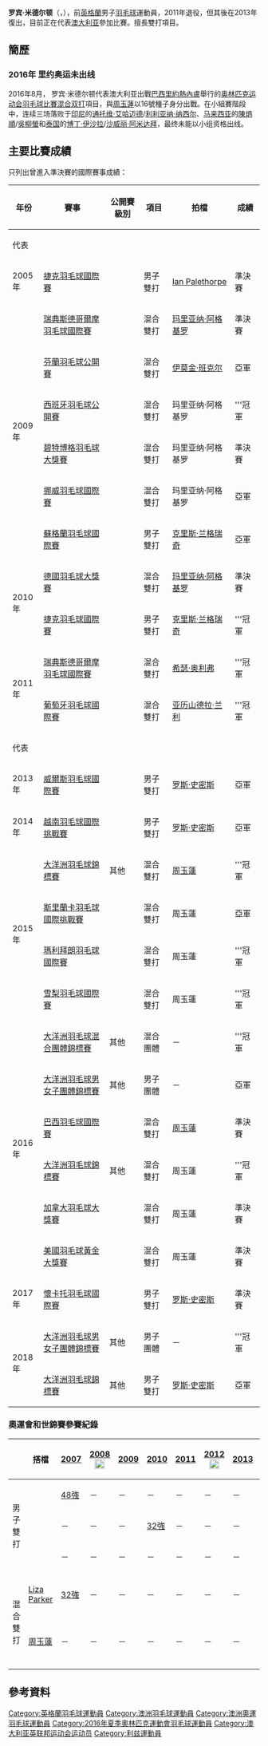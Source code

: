 {{noteTA|G1=Badminton
|1=zh-cn:利兹; zh-hk:列斯; zh-tw:里兹}}
{{Infobox 羽球選手
| playername              = 罗宾·米德尔顿<br/>{{lang|en|Robin Middleton}}
| image                   = 
| size                    = 
| caption                 = 
| birth_name              = 
| date_of_birth           = {{birth_date_and_age|1985|2|8}}
| place_of_birth          = {{UK}}[[利兹|利兹]]
| height                  = 
| weight                  = 
| event                   = 男子雙打、混合雙打
| country                 = {{ENG}}<br/>{{AUS}}
| years_active            = 
| handedness              = 
| coach                   = 
| highest_ranking         = 第19位（混雙-[[玛里亚纳·阿格基罗|阿格基罗]]）
| date_of_highest_ranking = 2010年4月10日 <ref name="ranking">{{en}}[http://bwfcontent.tournamentsoftware.com/ranking/player.aspx?id=9162&player=108385 BWF World Ranking - Ranking of Robin MIDDLETON (51623)]</ref>
| current_ranking         = 第322位（男雙-[[罗斯·史密斯|罗斯·史密斯]]）<br/>第539位（男雙-[[凯文·戴纳利-明特恩|戴纳利-明特恩]]）<br/>第86位（混雙-[[唐鹤恬|唐鹤恬]]）
| date_of_current_ranking = 2015年6月4日<ref>{{en}}[http://bwfcontent.tournamentsoftware.com/ranking/category.aspx?id=9162&category=474 BWF World Ranking - BWF世界排名榜 (6/4/2015) - Men's doubles] {{Wayback|url=http://bwfcontent.tournamentsoftware.com/ranking/category.aspx?id=9162&category=474 |date=20190713060354 }}</ref><ref>{{en}}[http://bwfcontent.tournamentsoftware.com/ranking/category.aspx?id=9162&category=476 BWF World Ranking - BWF世界排名榜 (6/4/2015) - Mixed doubles]</ref>
| played                  = 159勝–108負（男雙）<br/>103勝–57負（混雙）
| titles                  = 
| bwf_profile             = 73D60166-0321-46D4-BEB8-52CDE80C905C
| bwf_id                  = 51623
| updated                 = 2015年6月9日
}}
{{MedalTableTop|width=286px}}
{{MedalSport | 男子[[羽毛球|羽毛球]]}}
{{MedalCountry | {{ENG}}}}
{{MedalCountry | {{AUS}}}}
{{MedalCompetition|[[大洋洲羽毛球錦標賽|大洋洲羽毛球錦標賽]]}}
{{MedalGold  | [[2015年大洋洲羽毛球錦標賽|2015年 奧克蘭]] | 混合雙打 }}
{{MedalGold  | [[2016年大洋洲羽毛球錦標賽|2016年 大溪地]] | 混合雙打 }}
{{MedalSilver| [[2018年大洋洲羽毛球錦標賽|2018年 哈密爾頓]] | 男子雙打 }}
{{MedalCompetition|[[大洋洲羽毛球混合團體錦標賽|大洋洲羽毛球混合團體錦標賽]]}}
{{MedalGold  | [[2016年大洋洲羽毛球混合團體錦標賽|2016年 奧克蘭]] | 混合團體 }}
{{MedalCompetition|[[大洋洲羽毛球男女子團體錦標賽|大洋洲羽毛球男女子團體錦標賽]]}}
{{MedalSilver| [[2016年大洋洲羽毛球男女子團體錦標賽|2016年 奧克蘭]] | 男子團體 }}
{{MedalGold  | [[2018年大洋洲羽毛球男女子團體錦標賽|2018年 哈密爾頓]] | 男子團體 }}
{{MedalBottom}}
'''罗宾·米德尔顿'''（{{lang-en|'''Robin Middleton'''}}，{{bd|1985年|2月8日}}），前[[英格蘭|英格蘭]]男子[[羽毛球|羽毛球]]運動員，2011年退役，但其後在2013年復出，目前正在代表[[澳大利亚|澳大利亚]]參加比賽。擅長雙打項目。

==簡歷==
=== 2016年 里约奥运未出线===
2016年8月， 罗宾·米德尔顿代表澳大利亚出戰[[巴西|巴西]][[里約熱內盧|里約熱內盧]]舉行的[[2016年夏季奥林匹克运动会|奥林匹克运动会]][[2016年夏季奧林匹克運動會羽毛球比賽|羽毛球比賽]][[2016年夏季奧林匹克運動會羽毛球混合双打比賽|混合双打]]項目，與[[周玉蓮|周玉蓮]]以16號種子身分出戰。在小組賽階段中，连续三场落败于[[2016年夏季奧林匹克運動會印度尼西亚代表團|印尼]]的[[通托维·艾哈迈德|通托维·艾哈迈德]]/[[利利亚纳·纳西尔|利利亚纳·纳西尔]]、[[2016年夏季奧林匹克運動會马来西亚代表團|马来西亚]]的[[陳炳順|陳炳順]]/[[吳柳螢|吳柳螢]]和[[2016年夏季奧林匹克運動會泰国代表團|泰国]]的[[博丁·伊沙拉|博丁·伊沙拉]]/[[沙威丽·阿米达拜|沙威丽·阿米达拜]]，最终未能以小组资格出线。

==主要比賽成績==
只列出曾進入準決賽的國際賽事成績：
{| class=wikitable style="text-align:center; font-size:small;" 
!width="50"|年份
!width="190"|賽事
!width="80"|公開賽級別
!width="60"|項目
!width="130"|拍檔
!width="50"|成績
|-
!colspan="6"|代表  {{ENG}}
|-
!rowspan="1"|2005年
|[[2005年捷克羽毛球國際賽|捷克羽毛球國際賽]]
|
|男子雙打
|[[Ian_Palethorpe|Ian Palethorpe]]
|bgcolor="#b8860b"|準決賽
|-
!rowspan="6"|2009年
|[[2009年瑞典斯德哥爾摩羽毛球國際賽|瑞典斯德哥爾摩羽毛球國際賽]]
|{{BWFIC}}
|混合雙打
|[[玛里亚纳·阿格基罗|玛里亚纳·阿格基罗]]
|bgcolor="#b8860b"|準決賽
|-
|[[2009年芬蘭羽毛球公開賽|芬蘭羽毛球公開賽]]
|{{BWFIC}}
|混合雙打
|{{flagicon|SCO}} [[伊莫金·班克尔|伊莫金·班克尔]]
|bgcolor="silver"|亞軍
|-
|[[2009年西班牙羽毛球公開賽|西班牙羽毛球公開賽]]
|{{BWFIC}}
|混合雙打
|玛里亚纳·阿格基罗
|bgcolor="gold"|'''冠軍
|-
|[[2009年碧特博格羽毛球大獎賽|碧特博格羽毛球大獎賽]]
|{{BWFGP}}
|混合雙打
|玛里亚纳·阿格基罗
|bgcolor="#b8860b"|準決賽
|-
|[[2009年挪威羽毛球國際賽|挪威羽毛球國際賽]]
|{{BWFIC}}
|混合雙打
|玛里亚纳·阿格基罗
|bgcolor="silver"|亞軍
|-
|[[2009年蘇格蘭羽毛球國際賽|蘇格蘭羽毛球國際賽]]
|{{BWFIC}}
|男子雙打
|[[克里斯·兰格瑞奇|克里斯·兰格瑞奇]]
|bgcolor="silver"|亞軍
|-
!rowspan="2"|2010年
|[[2010年德國羽毛球大獎賽|德國羽毛球大獎賽]]
|{{BWFGP}}
|混合雙打
|[[玛里亚纳·阿格基罗|玛里亚纳·阿格基罗]]
|bgcolor="#b8860b"|準決賽
|-
|[[2010年捷克羽毛球國際賽|捷克羽毛球國際賽]]
|{{BWFIC}}
|男子雙打
|[[克里斯·兰格瑞奇|克里斯·兰格瑞奇]]
|bgcolor="gold"|'''冠軍
|-
!rowspan="2"|2011年
|[[2011年瑞典斯德哥爾摩羽毛球國際賽|瑞典斯德哥爾摩羽毛球國際賽]]
|{{BWFIC}}
|混合雙打
|[[希瑟·奥利弗|希瑟·奥利弗]]
|bgcolor="gold"|'''冠軍
|-
|[[2011年葡萄牙羽毛球國際賽|葡萄牙羽毛球國際賽]]
|{{BWFIS}}
|混合雙打
|[[亚历山德拉·兰利|亚历山德拉·兰利]]
|bgcolor="gold"|'''冠軍
|-
!colspan="6"|代表  {{AUS}}
|-
!rowspan="1"|2013年
|[[2013年威爾斯羽毛球國際賽|威爾斯羽毛球國際賽]]
|{{BWFIC}}
|男子雙打
|[[罗斯·史密斯|罗斯·史密斯]]
|bgcolor="silver"|亞軍
|-
!rowspan="1"|2014年
|[[2014年越南羽毛球國際挑戰賽|越南羽毛球國際挑戰賽]]
|{{BWFIC}}
|男子雙打
|[[罗斯·史密斯|罗斯·史密斯]]
|bgcolor="silver"|亞軍
|-
!rowspan="4"|2015年
|[[2015年大洋洲羽毛球錦標賽|大洋洲羽毛球錦標賽]]
|其他
|混合雙打
|[[周玉蓮|周玉蓮]]
|bgcolor="gold"|'''冠軍
|-
|[[2015年斯里蘭卡羽毛球國際挑戰賽|斯里蘭卡羽毛球國際挑戰賽]]
|{{BWFIC}}
|混合雙打
|周玉蓮
|bgcolor="silver"|亞軍
|-
|[[2015年瑪利拜朗羽毛球國際賽|瑪利拜朗羽毛球國際賽]]
|{{BWFIS}}
|混合雙打
|周玉蓮
|bgcolor="gold"|'''冠軍
|-
|[[2015年雪梨羽毛球國際賽|雪梨羽毛球國際賽]]
|{{BWFIC}}
|混合雙打
|周玉蓮
|bgcolor="gold"|'''冠軍
|-
!rowspan="6"|2016年
|[[2016年大洋洲羽毛球混合團體錦標賽|大洋洲羽毛球混合團體錦標賽]]
|其他
|混合團體
|－
|bgcolor="gold"|'''冠軍
|-
|[[2016年大洋洲羽毛球男女子團體錦標賽|大洋洲羽毛球男女子團體錦標賽]]
|其他
|男子團體
|－
|bgcolor="silver"|亞軍
|-
|[[2016年巴西羽毛球國際賽|巴西羽毛球國際賽]]
|{{BWFIS}}
|混合雙打
|[[周玉蓮|周玉蓮]]
|bgcolor="#b8860b"|準決賽
|-
|[[2016年大洋洲羽毛球錦標賽|大洋洲羽毛球錦標賽]]
|其他
|混合雙打
|周玉蓮
|bgcolor="gold"|'''冠軍
|-
|[[2016年加拿大羽毛球大獎賽|加拿大羽毛球大獎賽]]
|{{BWFGP}}
|混合雙打
|周玉蓮
|bgcolor="#b8860b"|準決賽
|-
|[[2016年美國羽毛球黃金大獎賽|美國羽毛球黃金大獎賽]]
|{{BWFGPG}}
|混合雙打
|周玉蓮
|bgcolor="#b8860b"|準決賽
|-
!rowspan="1"|2017年
|[[2017年懷卡托羽毛球國際賽|懷卡托羽毛球國際賽]]
|{{BWFIS}}
|男子雙打
|[[罗斯·史密斯|罗斯·史密斯]]
|bgcolor="#b8860b"|準決賽
|-
!rowspan="2"|2018年
|[[2018年大洋洲羽毛球男女子團體錦標賽|大洋洲羽毛球男女子團體錦標賽]]
|其他
|男子團體
|－
|bgcolor="gold"|'''冠軍
|-
|[[2018年大洋洲羽毛球錦標賽|大洋洲羽毛球錦標賽]]
|其他
|男子雙打
|[[罗斯·史密斯|罗斯·史密斯]]
|bgcolor="silver"|亞軍
|}
{{BWF賽事級別索引}}

===奧運會和世錦賽參賽紀錄===
{| class=wikitable style="text-align:center; font-size:small;" 
!
!搭檔
!width="50"|[[2007年世界羽毛球錦標賽|2007]]
!width="80"|[[2008年夏季奧林匹克運動會羽毛球比賽|2008]] [[File:Olympic_rings_without_rims.svg|20px]]
!width="50"|[[2009年世界羽毛球錦標賽|2009]]
!width="50"|[[2010年世界羽毛球錦標賽|2010]]
!width="50"|[[2011年世界羽毛球錦標賽|2011]]
!width="80"|[[2012年夏季奧林匹克運動會羽毛球比賽|2012]] [[File:Olympic_rings_without_rims.svg|20px]]
!width="50"|[[2013年世界羽毛球錦標賽|2013]]
!width="50"|[[2014年世界羽毛球錦標賽|2014]]
!width="50"|[[2015年世界羽毛球錦標賽|2015]]
!width="80"|[[2016年夏季奧林匹克運動會羽毛球比賽|2016]] [[File:Olympic_rings_without_rims.svg|20px]]
|-
!rowspan="3" width="80"|男子雙打
|align="left"|{{nowrap|[[Robert_Adcock|Robert Adcock]]}}
|[[2007年世界羽毛球錦標賽男子雙打項目|48強]]
|－
|－
|－
|－
|－
|－
|－
|－
|－
|-
|align="left"|{{nowrap|[[克里斯·兰格瑞奇|克里斯·兰格瑞奇]]}}
|－
|－
|－
|[[2010年世界羽毛球錦標賽男子雙打項目|32強]]
|－
|－
|－
|－
|－
|－
|-
|align="left"|{{nowrap|[[罗斯·史密斯|罗斯·史密斯]]}}
|－
|－
|－
|－
|－
|－
|－
|[[2014年世界羽毛球錦標賽男子雙打項目|32強]]
|－
|－
|-
|
|-
!rowspan="2" width="80"|混合雙打
|align="left"|[[Liza_Parker|Liza Parker]]
|[[2007年世界羽毛球錦標賽混合雙打項目|32強]]
|－
|－
|－
|－
|－
|－
|－
|－
|－
|-
|align="left"|[[周玉蓮|周玉蓮]]
|－
|－
|－
|－
|－
|－
|－
|－
|[[2015年世界羽毛球錦標賽混合雙打項目|32強]]
|[[2016年夏季奧林匹克運動會羽毛球混合雙打比賽|小組第四名]]
|}

==參考資料==
{{Reflist}}

{{DEFAULTSORT:Middleton, Robin}}
[[Category:英格蘭羽毛球運動員|Category:英格蘭羽毛球運動員]]
[[Category:澳洲羽毛球運動員|Category:澳洲羽毛球運動員]]
[[Category:澳洲奧運羽毛球運動員|Category:澳洲奧運羽毛球運動員]]
[[Category:2016年夏季奧林匹克運動會羽毛球運動員|Category:2016年夏季奧林匹克運動會羽毛球運動員]]
[[Category:澳大利亚英联邦运动会运动员|Category:澳大利亚英联邦运动会运动员]]
[[Category:利兹運動員|Category:利兹運動員]]